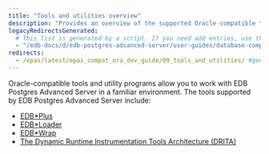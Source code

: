 ```yaml
---
title: "Tools and utilities overview"
description: "Provides an overview of the supported Oracle compatible tools and utility programs"
legacyRedirectsGenerated:
  # This list is generated by a script. If you need add entries, use the `legacyRedirects` key.
  - "/edb-docs/d/edb-postgres-advanced-server/user-guides/database-compatibility-for-oracle-developers-guide/9.6/Database_Compatibility_for_Oracle_Developers_Guide_v9.6.1.099.html"
redirects:
  - /epas/latest/epas_compat_ora_dev_guide/09_tools_and_utilities/ #generated for docs/epas/reorg-role-use-case-mode
---
```


<div id="tools_and_utilities" class="registered_link"></div>

Oracle-compatible tools and utility programs allow you to work with EDB Postgres Advanced Server in a familiar environment. The tools supported by EDB Postgres Advanced Server include:

-   [EDB\*Plus](https://www.enterprisedb.com/docs/edb_plus/latest/)
-   [EDB\*Loader](../../database_administration/02_edb_loader/)
-   [EDB\*Wrap](../../epas_security_guide/03_edb_wrap/)
-   [The Dynamic Runtime Instrumentation Tools Architecture (DRITA)](../../managing_performance/04_dynamic_runtime_instrumentation_tools_architecture_DRITA/)
